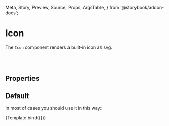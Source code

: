 <!---Badge.stories.mdx --->

  Meta,
  Story,
  Preview,
  Source,
  Props,
  ArgsTable,
} from '@storybook/addon-docs';


<Meta title="Components/Addons/Icon" component={Icon} />


# Icon

<Source language="jsx" code="import { Icon } from 'bycoders-ui-react'" />

The `Icon` component renders a built-in icon as svg.

<br></br>

## Properties

<ArgsTable of={Icon} />

## Default

In most of cases you should use it in this way:

<Preview>
  <Story
    name="Default"
    args={{
      icon: 'wifi',
      color: 'red',
    }}
  >
    {Template.bind({})}
  </Story>
</Preview>

<ArgsTable story="Default" />

<div>
  <IconContainer />
</div>
